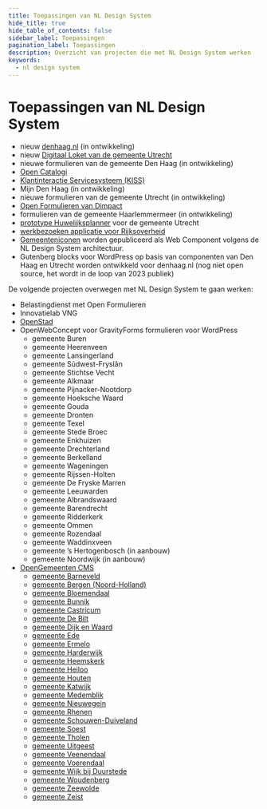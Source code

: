 ```yaml
---
title: Toepassingen van NL Design System
hide_title: true
hide_table_of_contents: false
sidebar_label: Toepassingen
pagination_label: Toepassingen
description: Overzicht van projecten die met NL Design System werken
keywords:
  - nl design system
---
```


<!-- @license CC0-1.0 -->

# Toepassingen van NL Design System

- nieuw [denhaag.nl](http://denhaag.nl) (in ontwikkeling)
- nieuw [Digitaal Loket van de gemeente Utrecht](http://pki.utrecht.nl)
- nieuwe formulieren van de gemeente Den Haag (in ontwikkeling)
- [Open Catalogi](http://opencatalogi.nl)
- [Klantinteractie Servicesysteem (KISS)](https://www.dimpact.nl/klantinteractie-servicesysteem)
- Mijn Den Haag (in ontwikkeling)
- nieuwe formulieren van de gemeente Utrecht (in ontwikkeling)
- [Open Formulieren van Dimpact](https://www.dimpact.nl/nieuws/mijlpaal-voor-open-formulieren-bouw-open-source-oplossing-gestart)
- formulieren van de gemeente Haarlemmermeer (in ontwikkeling)
- [prototype Huwelijksplanner](https://huwelijk.utrecht.eend.nl/docs/site/huwelijksplanner/index.html) voor de gemeente Utrecht
- [werkbezoeken applicatie voor Rijksoverheid](https://www.roxanneallard.nl/casestudies/rijksoverheid/)
- [Gemeenteniconen](https://www.gemeenteniconen.nl) worden gepubliceerd als Web Component volgens de NL Design System architectuur.
- Gutenberg blocks voor WordPress op basis van componenten van Den Haag en Utrecht worden ontwikkeld voor denhaag.nl (nog niet open source, het wordt in de loop van 2023 publiek)

De volgende projecten overwegen met NL Design System te gaan werken:

- Belastingdienst met Open Formulieren
- Innovatielab VNG
- [OpenStad](https://openstad.org)
- OpenWebConcept voor GravityForms formulieren voor WordPress
  - gemeente Buren
  - gemeente Heerenveen
  - gemeente Lansingerland
  - gemeente Súdwest-Fryslân
  - gemeente Stichtse Vecht
  - gemeente Alkmaar
  - gemeente Pijnacker-Nootdorp
  - gemeente Hoeksche Waard
  - gemeente Gouda
  - gemeente Dronten
  - gemeente Texel
  - gemeente Stede Broec
  - gemeente Enkhuizen
  - gemeente Drechterland
  - gemeente Berkelland
  - gemeente Wageningen
  - gemeente Rijssen-Holten
  - gemeente De Fryske Marren
  - gemeente Leeuwarden
  - gemeente Albrandswaard
  - gemeente Barendrecht
  - gemeente Ridderkerk
  - gemeente Ommen
  - gemeente Rozendaal
  - gemeente Waddinxveen
  - gemeente ’s Hertogenbosch (in aanbouw)
  - gemeente Noordwijk (in aanbouw)
- [OpenGemeenten CMS](https://www.opengemeenten.nl)
  - [gemeente Barneveld](https://www.barneveld.nl/)
  - [gemeente Bergen (Noord-Holland)](https://www.bergen-nh.nl/)
  - [gemeente Bloemendaal](https://www.bloemendaal.nl/)
  - [gemeente Bunnik](https://www.bunnik.nl/)
  - [gemeente Castricum](https://www.castricum.nl/)
  - [gemeente De Bilt](https://www.debilt.nl/)
  - [gemeente Dijk en Waard](https://www.dijkenwaard.nl/)
  - [gemeente Ede](https://www.ede.nl/)
  - [gemeente Ermelo](http://ermelo.nl)
  - [gemeente Harderwijk](http://harderwijk.nl)
  - [gemeente Heemskerk](http://www.heemskerk.nl/)
  - [gemeente Heiloo](https://www.heiloo.nl/)
  - [gemeente Houten](https://www.houten.nl/home/)
  - [gemeente Katwijk](https://www.katwijk.nl/)
  - [gemeente Medemblik](https://www.medemblik.nl/)
  - [gemeente Nieuwegein](https://www.nieuwegein.nl/)
  - [gemeente Rhenen](https://www.rhenen.nl/)
  - [gemeente Schouwen-Duiveland](https://www.schouwen-duiveland.nl/)
  - [gemeente Soest](https://www.soest.nl/)
  - [gemeente Tholen](https://www.tholen.nl/)
  - [gemeente Uitgeest](https://www.uitgeest.nl/)
  - [gemeente Veenendaal](https://www.veenendaal.nl/)
  - [gemeente Voerendaal](https://www.voerendaal.nl/)
  - [gemeente Wijk bij Duurstede](https://www.wijkbijduurstede.nl/)
  - [gemeente Woudenberg](https://www.woudenberg.nl/)
  - [gemeente Zeewolde](https://www.zeewolde.nl/)
  - [gemeente Zeist](https://www.zeist.nl/)
